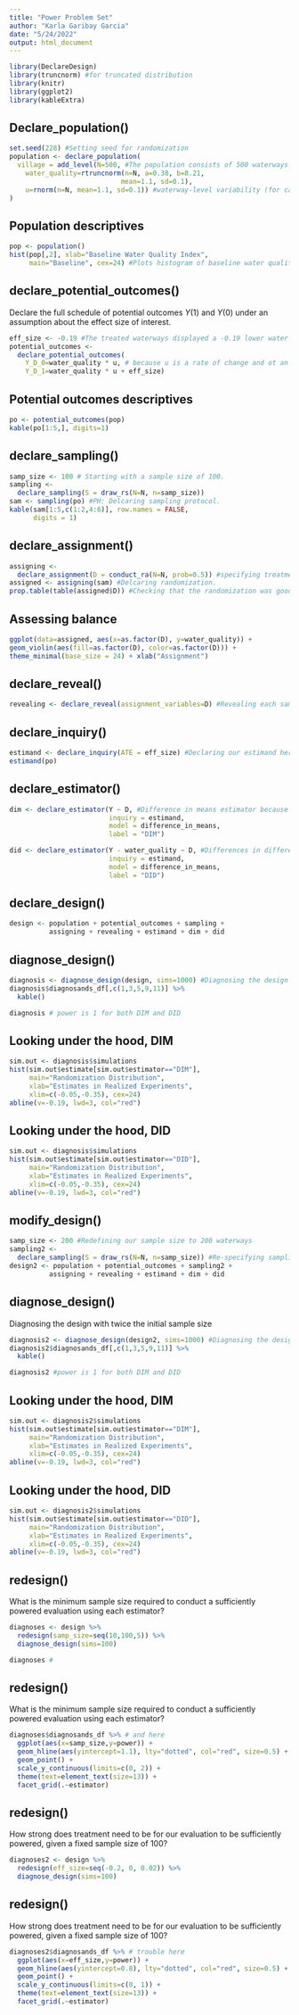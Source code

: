 ```yaml
---
title: "Power Problem Set"
author: "Karla Garibay Garcia"
date: "5/24/2022"
output: html_document
---
```


```r
library(DeclareDesign)
library(truncnorm) #for truncated distribution
library(knitr)
library(ggplot2)
library(kableExtra)
```

## Declare_population()

```r
set.seed(228) #Setting seed for randomization
population <- declare_population(
  village = add_level(N=500, #The population consists of 500 waterways.
    water_quality=rtruncnorm(n=N, a=0.38, b=8.21, 
                            mean=1.1, sd=0.1), 
    u=rnorm(n=N, mean=1.1, sd=0.1)) #waterway-level variability (for calculating the treatment effect rgardless of whether or not it is included in the prgram
)
```

## Population descriptives

```r
pop <- population() 
hist(pop[,2], xlab="Baseline Water Quality Index", 
     main="Baseline", cex=24) #Plots histogram of baseline water quality index the population. Note the truncated normal distribution.
```

## declare_potential_outcomes()

Declare the full schedule of potential outcomes $Y(1)$ and $Y(0)$ under an assumption about the effect size of interest.

```r
eff_size <- -0.19 #The treated waterways displayed a -0.19 lower water quality index 
potential_outcomes <- 
  declare_potential_outcomes(
    Y_D_0=water_quality * u, # because u is a rate of change and ot an absolute change, we need to multiply water quality by u
    Y_D_1=water_quality * u + eff_size)
```


## Potential outcomes descriptives

```r
po <- potential_outcomes(pop) 
kable(po[1:5,], digits=1)
```


## declare_sampling()


```r
samp_size <- 100 # Starting with a sample size of 100.
sampling <- 
  declare_sampling(S = draw_rs(N=N, n=samp_size)) 
sam <- sampling(po) #PH: Delcaring sampling protocol.
kable(sam[1:5,c(1:2,4:6)], row.names = FALSE,
      digits = 1)
```


## declare_assignment()


```r
assigning <- 
  declare_assignment(D = conduct_ra(N=N, prob=0.5)) #specifying treatment assignment process. We're using simple, complete random assignment where each unit in our sample of 100 has an equal probability of being assigned to treatment and control. In expectation, we should get 50 treated and 50 control villages from this code.
assigned <- assigning(sam) #Delcaring randomization.
prop.table(table(assigned$D)) #Checking that the randomization was good. This shows that 50% of our villages are in treatment, and 50% of them are in control.
```


## Assessing balance


```r
ggplot(data=assigned, aes(x=as.factor(D), y=water_quality)) +
geom_violin(aes(fill=as.factor(D), color=as.factor(D))) +
theme_minimal(base_size = 24) + xlab("Assignment")
```

## declare_reveal()

```r
revealing <- declare_reveal(assignment_variables=D) #Revealing each sampled unit's potential outcomes based on their assignment to treatment.
```

## declare_inquiry()

```r
estimand <- declare_inquiry(ATE = eff_size) #Declaring our estimand here, which is equal to the effect size (-0.19, or the treatment effect)
estimand(po)
```


## declare_estimator()

```r
dim <- declare_estimator(Y ~ D, #Difference in means estimator because this equation is going to estimate the difference in the average level of endline water quality indexes between treatment and control waterways.
                         inquiry = estimand,
                         model = difference_in_means, 
                         label = "DIM")

did <- declare_estimator(Y - water_quality ~ D, #Differences in differences estimator because this equation estimates the difference in the difference between endline and basline water quality indexes between treatement and control waterways.
                         inquiry = estimand,
                         model = difference_in_means, 
                         label = "DID")
```


## declare_design()

```r
design <- population + potential_outcomes + sampling +
          assigning + revealing + estimand + dim + did 
```


## diagnose_design()

```r
diagnosis <- diagnose_design(design, sims=1000) #Diagnosing the design over 1000 simulations to estimate bias and to calculate power.
diagnosis$diagnosands_df[,c(1,3,5,9,11)] %>%
  kable() 

diagnosis # power is 1 for both DIM and DID 
```


## Looking under the hood, DIM

```r
sim.out <- diagnosis$simulations 
hist(sim.out$estimate[sim.out$estimator=="DIM"],
     main="Randomization Distribution",
     xlab="Estimates in Realized Experiments",
     xlim=c(-0.05,-0.35), cex=24)
abline(v=-0.19, lwd=3, col="red") 
```

## Looking under the hood, DID

```r
sim.out <- diagnosis$simulations 
hist(sim.out$estimate[sim.out$estimator=="DID"],
     main="Randomization Distribution",
     xlab="Estimates in Realized Experiments",
     xlim=c(-0.05,-0.35), cex=24)
abline(v=-0.19, lwd=3, col="red")
```

## modify_design()

```r
samp_size <- 200 #Redefining our sample size to 200 waterways
sampling2 <- 
  declare_sampling(S = draw_rs(N=N, n=samp_size)) #Re-specifying sampling strategy.
design2 <- population + potential_outcomes + sampling2 +
          assigning + revealing + estimand + dim + did
```

## diagnose_design()

Diagnosing the design with twice the initial sample size

```r
diagnosis2 <- diagnose_design(design2, sims=1000) #Diagnosing the design over 1000 simulations to estimate bias and to calculate power.
diagnosis2$diagnosands_df[,c(1,3,5,9,11)] %>%
  kable()

diagnosis2 #power is 1 for both DIM and DID 
```


## Looking under the hood, DIM

```r
sim.out <- diagnosis2$simulations
hist(sim.out$estimate[sim.out$estimator=="DIM"],
     main="Randomization Distribution",
     xlab="Estimates in Realized Experiments",
     xlim=c(-0.05,-0.35), cex=24)
abline(v=-0.19, lwd=3, col="red")
```

## Looking under the hood, DID

```r
sim.out <- diagnosis2$simulations
hist(sim.out$estimate[sim.out$estimator=="DID"],
     main="Randomization Distribution",
     xlab="Estimates in Realized Experiments",
     xlim=c(-0.05,-0.35), cex=24)
abline(v=-0.19, lwd=3, col="red")
```

## redesign()
What is the minimum sample size required to conduct a sufficiently powered evaluation using each estimator?
```r
diagnoses <- design %>% 
  redesign(samp_size=seq(10,100,5)) %>% 
  diagnose_design(sims=100)

diagnoses #
```

## redesign()
What is the minimum sample size required to conduct a sufficiently powered evaluation using each estimator?
```r
diagnoses$diagnosands_df %>% # and here
  ggplot(aes(x=samp_size,y=power)) +
  geom_hline(aes(yintercept=1.1), lty="dotted", col="red", size=0.5) +
  geom_point() +
  scale_y_continuous(limits=c(0, 2)) +
  theme(text=element_text(size=13)) +
  facet_grid(.~estimator)
```


## redesign()
How strong does treatment need to be for our evaluation to be sufficiently powered, given a fixed sample size of 100?
```r
diagnoses2 <- design %>% 
  redesign(eff_size=seq(-0.2, 0, 0.02)) %>% 
  diagnose_design(sims=100)

```

## redesign()
How strong does treatment need to be for our evaluation to be sufficiently powered, given a fixed sample size of 100?
```r
diagnoses2$diagnosands_df %>% # trouble here
  ggplot(aes(x=eff_size,y=power)) +
  geom_hline(aes(yintercept=0.8), lty="dotted", col="red", size=0.5) +
  geom_point() +
  scale_y_continuous(limits=c(0, 1)) +
  theme(text=element_text(size=13)) +
  facet_grid(.~estimator)
```



